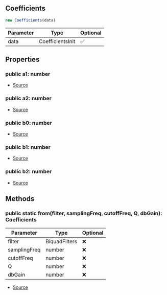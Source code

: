 ## Coefficients


```typescript
new Coefficients(data)
```
| Parameter | Type | Optional |
| ----------- | ----------- | ----------- |
| data | CoefficientsInit | ✅ |


## Properties
### public a1: number
- [Source](https://github.com/Androz2091/discord-player/blob/cd5cf97/packages/equalizer/src/biquad/Coefficients.ts#L28)
### public a2: number
- [Source](https://github.com/Androz2091/discord-player/blob/cd5cf97/packages/equalizer/src/biquad/Coefficients.ts#L29)
### public b0: number
- [Source](https://github.com/Androz2091/discord-player/blob/cd5cf97/packages/equalizer/src/biquad/Coefficients.ts#L32)
### public b1: number
- [Source](https://github.com/Androz2091/discord-player/blob/cd5cf97/packages/equalizer/src/biquad/Coefficients.ts#L33)
### public b2: number
- [Source](https://github.com/Androz2091/discord-player/blob/cd5cf97/packages/equalizer/src/biquad/Coefficients.ts#L34)

## Methods
### public static from(filter, samplingFreq, cutoffFreq, Q, dbGain): Coefficients
| Parameter | Type | Optional |
| ----------- | ----------- | ----------- |
| filter | BiquadFilters | ❌ |
| samplingFreq | number | ❌ |
| cutoffFreq | number | ❌ |
| Q | number | ❌ |
| dbGain | number | ❌ |


- [Source](https://github.com/Androz2091/discord-player/blob/cd5cf97/packages/equalizer/src/biquad/Coefficients.ts#L46)